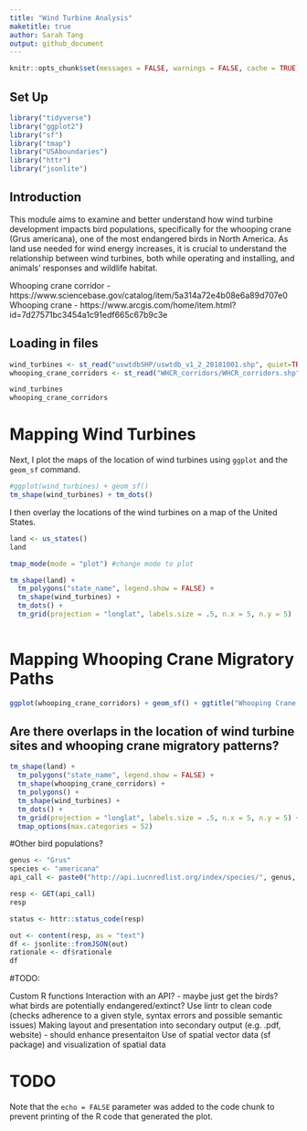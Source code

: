 ```yaml
---
title: "Wind Turbine Analysis"
maketitle: true
author: Sarah Tang
output: github_document
---
```


```r
knitr::opts_chunk$set(messages = FALSE, warnings = FALSE, cache = TRUE)
```

## Set Up
```r
library("tidyverse")
library("ggplot2")
library("sf")
library("tmap")
library("USAboundaries")
library("httr")
library("jsonlite")
```

## Introduction
This module aims to examine and better understand how wind turbine development impacts bird populations, specifically for the whooping crane (Grus americana), one of the most endangered birds in North America. As land use needed for wind energy increases, it is crucial to understand the relationship between wind turbines, both while operating and installing, and animals' responses and wildlife habitat.

Whooping crane corridor - https://www.sciencebase.gov/catalog/item/5a314a72e4b08e6a89d707e0
Whooping crane - https://www.arcgis.com/home/item.html?id=7d27571bc3454a1c91edf665c67b9c3e


## Loading in files
```r
wind_turbines <- st_read("uswtdbSHP/uswtdb_v1_2_20181001.shp", quiet=TRUE)
whooping_crane_corridors <- st_read("WHCR_corridors/WHCR_corridors.shp", quiet=TRUE)

wind_turbines
whooping_crane_corridors
```

# Mapping Wind Turbines
Next, I plot the maps of the location of wind turbines using `ggplot` and the `geom_sf` command.
```r
#ggplot(wind_turbines) + geom_sf()
tm_shape(wind_turbines) + tm_dots()
```

I then overlay the locations of the wind turbines on a map of the United States.
```r
land <- us_states()
land

tmap_mode(mode = "plot") #change mode to plot

tm_shape(land) +
  tm_polygons("state_name", legend.show = FALSE) +
  tm_shape(wind_turbines) +
  tm_dots() +
  tm_grid(projection = "longlat", labels.size = .5, n.x = 5, n.y = 5)
  
```

# Mapping Whooping Crane Migratory Paths
```r
ggplot(whooping_crane_corridors) + geom_sf() + ggtitle("Whooping Crane Migration Corridor")
```

## Are there overlaps in the location of wind turbine sites and whooping crane migratory patterns?
```r
tm_shape(land) +
  tm_polygons("state_name", legend.show = FALSE) +
  tm_shape(whooping_crane_corridors) +
  tm_polygons() +
  tm_shape(wind_turbines) +
  tm_dots() +
  tm_grid(projection = "longlat", labels.size = .5, n.x = 5, n.y = 5) +
  tmap_options(max.categories = 52)
```


#Other bird populations?

```r
genus <- "Grus"
species <- "americana"
api_call <- paste0("http://api.iucnredlist.org/index/species/", genus, "-", species, ".json")

resp <- GET(api_call)
resp

status <- httr::status_code(resp)

out <- content(resp, as = "text")
df <- jsonlite::fromJSON(out)
rationale <- df$rationale
df
```


#TODO:

Custom R functions
Interaction with an API? - maybe just get the birds? what birds are potentially endangered/extinct?
Use lintr to clean code (checks adherence to a given style, syntax errors and possible semantic issues)
Making layout and presentation into secondary output (e.g. .pdf, website) - should enhance presentaiton
Use of spatial vector data (sf package) and visualization of spatial data



# TODO
Note that the `echo = FALSE` parameter was added to the code chunk to prevent printing of the R code that generated the plot.
